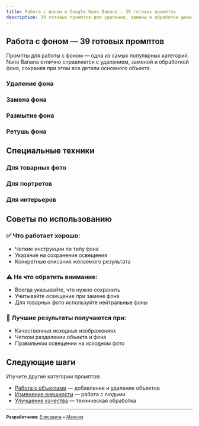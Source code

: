 ```yaml
---
title: Работа с фоном в Google Nano Banana - 39 готовых промптов
description: 39 готовых промптов для удаления, замены и обработки фона изображений в Google Nano Banana. Промпты для смены фона, удаления объектов и создания студийных снимков
---
```



## Работа с фоном — 39 готовых промптов

Промпты для работы с фоном — одна из самых популярных категорий. Nano Banana отлично справляется с удалением, заменой и обработкой фона, сохраняя при этом все детали основного объекта.

### Удаление фона

<PromptCard 
  prompt="Убери фон с фотографии, оставив только человека в центре кадра"
  category="Удаление фона"
  description="Полное удаление фона с сохранением фигуры"
/>

<PromptCard 
  prompt="Удали весь фон, оставив только объект на прозрачном фоне"
  category="Удаление фона"
  description="Создание изображения с прозрачным фоном"
/>

<PromptCard 
  prompt="Убери задний план, сохранив все детали фигуры и одежды"
  category="Удаление фона"
  description="Точное удаление с сохранением деталей"
/>

<PromptCard 
  prompt="Удали фон, оставив только товар в центре изображения"
  category="Удаление фона"
  description="Удаление фона для товарных фото"
/>

<PromptCard 
  prompt="Убери все лишнее с фона, оставив только главный объект"
  category="Удаление фона"
  description="Очистка фона от отвлекающих элементов"
/>

### Замена фона

<PromptCard 
  prompt="Замени фон на белый студийный, сохранив освещение и тени"
  category="Замена фона"
  description="Классический белый фон для товарных фото"
/>

<PromptCard 
  prompt="Поменяй фон на современную студию с мягким освещением"
  category="Замена фона"
  description="Профессиональный студийный фон"
/>

<PromptCard 
  prompt="Замени фон на природный пейзаж с горным ландшафтом"
  category="Замена фона"
  description="Природный фон для портретов"
/>

<PromptCard 
  prompt="Поменяй фон на городской пейзаж с небоскребами"
  category="Замена фона"
  description="Урбанистический фон"
/>

<PromptCard 
  prompt="Замени фон на офисный интерьер с современным дизайном"
  category="Замена фона"
  description="Деловой интерьер для портретов"
/>

<PromptCard 
  prompt="Поменяй фон на пляж с пальмами и голубым небом"
  category="Замена фона"
  description="Курортный фон"
/>

<PromptCard 
  prompt="Замени фон на зимний лес с заснеженными деревьями"
  category="Замена фона"
  description="Зимний пейзаж"
/>

<PromptCard 
  prompt="Поменяй фон на закат с оранжевым небом"
  category="Замена фона"
  description="Романтический закатный фон"
/>

<PromptCard 
  prompt="Замени фон на абстрактный градиент от синего к фиолетовому"
  category="Замена фона"
  description="Современный абстрактный фон"
/>

<PromptCard 
  prompt="Поменяй фон на кирпичную стену в индустриальном стиле"
  category="Замена фона"
  description="Индустриальный стиль"
/>

### Размытие фона

<PromptCard 
  prompt="Размый фон, оставив объект в фокусе"
  category="Размытие фона"
  description="Классическое размытие фона"
/>

<PromptCard 
  prompt="Создай эффект боке на фоне, сохранив четкость основного объекта"
  category="Размытие фона"
  description="Эффект боке для портретов"
/>

<PromptCard 
  prompt="Размый задний план, создав глубину резкости"
  category="Размытие фона"
  description="Увеличение глубины резкости"
/>

<PromptCard 
  prompt="Сделай фон размытым, оставив только силуэт четким"
  category="Размытие фона"
  description="Размытие с сохранением силуэта"
/>

<PromptCard 
  prompt="Размый все элементы фона, кроме главного объекта"
  category="Размытие фона"
  description="Селективное размытие"
/>

### Ретушь фона

<PromptCard 
  prompt="Убери лишние объекты с фона, оставив только нужные элементы"
  category="Ретушь фона"
  description="Очистка фона от ненужных объектов"
/>

<PromptCard 
  prompt="Исправь освещение фона, сделав его более равномерным"
  category="Ретушь фона"
  description="Коррекция освещения фона"
/>

<PromptCard 
  prompt="Убери мусор и лишние детали с фона"
  category="Ретушь фона"
  description="Очистка от мусора и лишних деталей"
/>

<PromptCard 
  prompt="Выровняй цвет фона, убрав цветовые пятна"
  category="Ретушь фона"
  description="Цветовая коррекция фона"
/>

<PromptCard 
  prompt="Сделай фон более чистым и аккуратным"
  category="Ретушь фона"
  description="Общая очистка и улучшение фона"
/>

## Специальные техники

### Для товарных фото

<PromptCard 
  prompt="Создай чистый белый фон для товарного фото, убрав все тени и отражения"
  category="Товарные фото"
  description="Идеальный фон для маркетплейсов"
/>

<PromptCard 
  prompt="Замени фон на нейтральный серый для профессионального товарного фото"
  category="Товарные фото"
  description="Нейтральный фон для каталогов"
/>

<PromptCard 
  prompt="Создай фон с градиентом от белого к светло-серому"
  category="Товарные фото"
  description="Современный градиентный фон"
/>

### Для портретов

<PromptCard 
  prompt="Замени фон на мягкий пастельный градиент"
  category="Портреты"
  description="Нежный фон для портретов"
/>

<PromptCard 
  prompt="Создай фон с размытыми цветными пятнами"
  category="Портреты"
  description="Художественный размытый фон"
/>

<PromptCard 
  prompt="Замени фон на студию с профессиональным освещением"
  category="Портреты"
  description="Профессиональный студийный портрет"
/>

### Для интерьеров

<PromptCard 
  prompt="Убери лишние предметы с фона интерьера"
  category="Интерьеры"
  description="Очистка интерьера от лишних предметов"
/>

<PromptCard 
  prompt="Замени фон интерьера на более стильный вариант"
  category="Интерьеры"
  description="Стилизация интерьера"
/>

<PromptCard 
  prompt="Размый задний план интерьера, оставив передний план четким"
  category="Интерьеры"
  description="Создание глубины в интерьере"
/>

## Советы по использованию

### ✅ Что работает хорошо:
- Четкие инструкции по типу фона
- Указание на сохранение освещения
- Конкретные описания желаемого результата

### ⚠️ На что обратить внимание:
- Всегда указывайте, что нужно сохранить
- Учитывайте освещение при замене фона
- Для товарных фото используйте нейтральные фоны

### 🎯 Лучшие результаты получаются при:
- Качественных исходных изображениях
- Четком разделении объекта и фона
- Правильном освещении на исходном фото

## Следующие шаги

Изучите другие категории промптов:
- [Работа с объектами](/prompts/objects/) — добавление и удаление объектов
- [Изменение внешности](/prompts/appearance/) — работа с людьми
- [Улучшение качества](/prompts/quality/) — техническая обработка

---

<small>**Разработчики:** [Елисавета](https://t.me/elisaffettaai) • [Максим](https://t.me/neuromaximru)</small>
